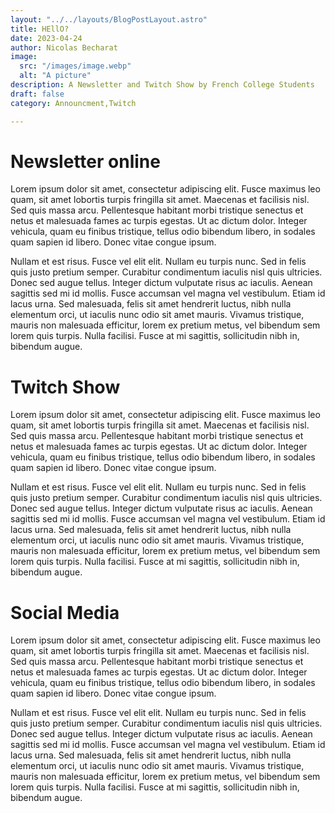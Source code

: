 ```yaml
---
layout: "../../layouts/BlogPostLayout.astro"
title: HEllO? 
date: 2023-04-24
author: Nicolas Becharat
image:
  src: "/images/image.webp"
  alt: "A picture"
description: A Newsletter and Twitch Show by French College Students
draft: false
category: Announcment,Twitch

---
```



<Separation></Separation>




# Newsletter online


  Lorem ipsum dolor sit amet, consectetur adipiscing elit. Fusce maximus leo quam, sit amet lobortis turpis fringilla sit amet. Maecenas et facilisis nisl. Sed quis massa arcu. Pellentesque habitant morbi tristique senectus et netus et malesuada fames ac turpis egestas. Ut ac dictum dolor. Integer vehicula, quam eu finibus tristique, tellus odio bibendum libero, in sodales quam sapien id libero. Donec vitae congue ipsum.


  Nullam et est risus. Fusce vel elit elit. Nullam eu turpis nunc. Sed in felis quis justo pretium semper. Curabitur condimentum iaculis nisl quis ultricies. Donec sed augue tellus. Integer dictum vulputate risus ac iaculis. Aenean sagittis sed mi id mollis. Fusce accumsan vel magna vel vestibulum. Etiam id lacus urna. Sed malesuada, felis sit amet hendrerit luctus, nibh nulla elementum orci, ut iaculis nunc odio sit amet mauris. Vivamus tristique, mauris non malesuada efficitur, lorem ex pretium metus, vel bibendum sem lorem quis turpis. Nulla facilisi. Fusce at mi sagittis, sollicitudin nibh in, bibendum augue.


# Twitch Show
 Lorem ipsum dolor sit amet, consectetur adipiscing elit. Fusce maximus leo quam, sit amet lobortis turpis fringilla sit amet. Maecenas et facilisis nisl. Sed quis massa arcu. Pellentesque habitant morbi tristique senectus et netus et malesuada fames ac turpis egestas. Ut ac dictum dolor. Integer vehicula, quam eu finibus tristique, tellus odio bibendum libero, in sodales quam sapien id libero. Donec vitae congue ipsum.


  Nullam et est risus. Fusce vel elit elit. Nullam eu turpis nunc. Sed in felis quis justo pretium semper. Curabitur condimentum iaculis nisl quis ultricies. Donec sed augue tellus. Integer dictum vulputate risus ac iaculis. Aenean sagittis sed mi id mollis. Fusce accumsan vel magna vel vestibulum. Etiam id lacus urna. Sed malesuada, felis sit amet hendrerit luctus, nibh nulla elementum orci, ut iaculis nunc odio sit amet mauris. Vivamus tristique, mauris non malesuada efficitur, lorem ex pretium metus, vel bibendum sem lorem quis turpis. Nulla facilisi. Fusce at mi sagittis, sollicitudin nibh in, bibendum augue.

# Social Media 
 Lorem ipsum dolor sit amet, consectetur adipiscing elit. Fusce maximus leo quam, sit amet lobortis turpis fringilla sit amet. Maecenas et facilisis nisl. Sed quis massa arcu. Pellentesque habitant morbi tristique senectus et netus et malesuada fames ac turpis egestas. Ut ac dictum dolor. Integer vehicula, quam eu finibus tristique, tellus odio bibendum libero, in sodales quam sapien id libero. Donec vitae congue ipsum.


  Nullam et est risus. Fusce vel elit elit. Nullam eu turpis nunc. Sed in felis quis justo pretium semper. Curabitur condimentum iaculis nisl quis ultricies. Donec sed augue tellus. Integer dictum vulputate risus ac iaculis. Aenean sagittis sed mi id mollis. Fusce accumsan vel magna vel vestibulum. Etiam id lacus urna. Sed malesuada, felis sit amet hendrerit luctus, nibh nulla elementum orci, ut iaculis nunc odio sit amet mauris. Vivamus tristique, mauris non malesuada efficitur, lorem ex pretium metus, vel bibendum sem lorem quis turpis. Nulla facilisi. Fusce at mi sagittis, sollicitudin nibh in, bibendum augue.




